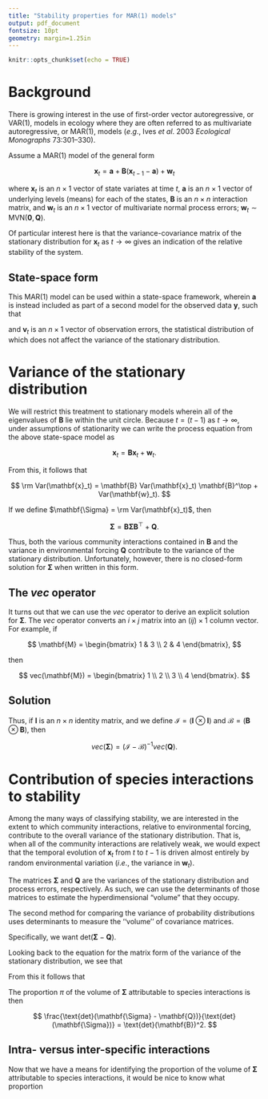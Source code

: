 ```yaml
---
title: "Stability properties for MAR(1) models"
output: pdf_document
fontsize: 10pt
geometry: margin=1.25in
---
```


```r
knitr::opts_chunk$set(echo = TRUE)
```

\begin{center}
\textit{Mark Scheuerell, NOAA Northwest Fisheries Science Center, Seattle, WA USA}
\end{center}

# Background

There is growing interest in the use of first-order vector autoregressive, or VAR(1), models in ecology where they are often referred to as multivariate autoregressive, or MAR(1), models ($e.g.$, Ives $et$ $al$. 2003 $Ecological$ $Monographs$ 73:301–330).

Assume a MAR(1) model of the general form

$$
\mathbf{x}_t = \mathbf{a} + \mathbf{B} (\mathbf{x}_{t-1} - \mathbf{a}) + \mathbf{w}_t
$$

where $\mathbf{x}_t$ is an $n \times 1$ vector of state variates at time $t$, $\mathbf{a}$ is an $n \times 1$ vector of underlying levels (means) for each of the states, $\mathbf{B}$ is an $n \times n$ interaction matrix, and $\mathbf{w}_t$ is an $n \times 1$ vector of multivariate normal process errors; $\mathbf{w}_t \sim \text{MVN}(\mathbf{0}, \mathbf{Q})$.

Of particular interest here is that the variance-covariance matrix of the stationary distribution for $\mathbf{x}_t$ as $t \rightarrow \infty$ gives an indication of the relative stability of the system. 

## State-space form

This MAR(1) model can be used within a state-space framework, wherein $\mathbf{a}$ is instead included as part of a second model for the observed data $\mathbf{y}$, such that

\begin{gather*}
\mathbf{x}_t = \mathbf{B} \mathbf{x}_{t-1} + \mathbf{w}_t, \\
\mathbf{y}_t = \mathbf{x}_t + \mathbf{a} + \mathbf{v}_t,
\end{gather*}

and $\mathbf{v}_t$ is an $n \times 1$ vector of observation errors, the statistical distribution of which does not affect the variance of the stationary distribution.

# Variance of the stationary distribution

We will restrict this treatment to stationary models wherein all of the eigenvalues of $\mathbf{B}$ lie within the unit circle. Because $t = (t-1)$ as $t \rightarrow \infty$, under assumptions of stationarity we can write the process equation from the above state-space model as

$$
\mathbf{x}_t = \mathbf{B} \mathbf{x}_t + \mathbf{w}_t.
$$

From this, it follows that

$$
\rm Var(\mathbf{x}_t) = \mathbf{B} Var(\mathbf{x}_t) \mathbf{B}^\top + Var(\mathbf{w}_t).
$$

If we define $\mathbf{\Sigma} = \rm Var(\mathbf{x}_t)$, then

$$  
\mathbf{\Sigma} = \mathbf{B} \mathbf{\Sigma} \mathbf{B}^\top + \mathbf{Q}.
$$

Thus, both the various community interactions contained in $\mathbf{B}$ and the variance in environmental forcing $\mathbf{Q}$ contribute to the variance of the stationary distribution. Unfortunately, however, there is no closed-form solution for $\mathbf{\Sigma}$ when written in this form.

## The $vec$ operator

It turns out that we can use the $vec$ operator to derive an explicit solution for $\mathbf{\Sigma}$. The $vec$ operator converts an $i \times j$ matrix into an $(ij) \times 1$ column vector. For example, if

$$
\mathbf{M} = 
\begin{bmatrix}
    1 & 3 \\
    2 & 4
\end{bmatrix},
$$

then

$$
vec(\mathbf{M}) = 
\begin{bmatrix}
    1 \\
    2 \\
    3 \\
    4 
\end{bmatrix}.
$$

## Solution

Thus, if $\mathbf{I}$ is an $n \times n$ identity matrix, and we define $\mathcal{I} = (\mathbf{I} \otimes \mathbf{I})$ and $\mathcal{B} = (\mathbf{B} \otimes \mathbf{B})$, then

$$
vec(\mathbf{\Sigma}) = (\mathcal{I} - \mathcal{B})^{-1} vec(\mathbf{Q}).
$$

# Contribution of species interactions to stability

Among the many ways of classifying stability, we are interested in the extent to which community interactions, relative to environmental forcing, contribute to the overall variance of the stationary distribution. That is, when all of the community interactions are relatively weak, we would expect that the temporal evolution of $\mathbf{x}_t$ from $t$ to $t-1$ is driven almost entirely by random environmental variation ($i.e.$, the variance in $\mathbf{w}_t$).

The matrices $\mathbf{\Sigma}$ and $\mathbf{Q}$ are the variances of the stationary distribution and process errors, respectively. As such, we can use the determinants of those matrices to estimate the hyperdimensional "volume" that they occupy. 

The second method for comparing the variance of
probability distributions uses determinants to measure
the ‘‘volume’’ of covariance matrices.

Specifically, we want $\text{det}(\mathbf{\Sigma} - \mathbf{Q})$.

Looking back to the equation for the matrix form of the variance of the stationary distribution, we see that

\begin{align*}
\mathbf{\Sigma} &= \mathbf{B} \mathbf{\Sigma} \mathbf{B}^\top + \mathbf{Q} \\
\mathbf{\Sigma} - \mathbf{Q} &= \mathbf{B} \mathbf{\Sigma} \mathbf{B}^\top.
\end{align*}

From this it follows that

\begin{align*}
\text{det}(\mathbf{\Sigma} - \mathbf{Q}) &= \text{det}(\mathbf{B}) \text{det}(\mathbf{\Sigma}) \text{det}(\mathbf{B}^\top) \\
 &= \text{det}(\mathbf{\Sigma}) \text{det}(\mathbf{B})^2. 
\end{align*}

The proportion $\pi$ of the volume of $\mathbf{\Sigma}$ attributable to species interactions is then

$$
\frac{\text{det}(\mathbf{\Sigma} - \mathbf{Q})}{\text{det}(\mathbf{\Sigma})} = \text{det}(\mathbf{B})^2.
$$

## Intra- versus inter-specific interactions

Now that we have a means for identifying the proportion of the volume of $\mathbf{\Sigma}$ attributable to species interactions, it would be nice to know what proportion 


